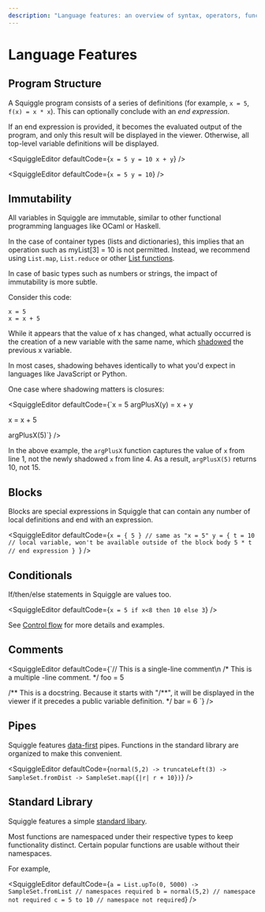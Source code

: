 ```yaml
---
description: "Language features: an overview of syntax, operators, functions, and more"
---
```



# Language Features 

## Program Structure

A Squiggle program consists of a series of definitions (for example, `x = 5`, `f(x) = x * x`). This can optionally conclude with an *end expression*.

If an end expression is provided, it becomes the evaluated output of the program, and only this result will be displayed in the viewer. Otherwise, all top-level variable definitions will be displayed.

<SquiggleEditor
  defaultCode={`x = 5
y = 10
x + y`}
/>

<SquiggleEditor
  defaultCode={`x = 5
y = 10`}
/>

## Immutability

All variables in Squiggle are immutable, similar to other functional programming languages like OCaml or Haskell.

In the case of container types (lists and dictionaries), this implies that an operation such as myList[3] = 10 is not permitted. Instead, we recommend using `List.map`, `List.reduce` or other [List functions](/docs/Api/List).

In case of basic types such as numbers or strings, the impact of immutability is more subtle.

Consider this code:

```squiggle
x = 5
x = x + 5
```

While it appears that the value of x has changed, what actually occurred is the creation of a new variable with the same name, which [shadowed](https://en.wikipedia.org/wiki/Variable_shadowing) the previous x variable.

In most cases, shadowing behaves identically to what you'd expect in languages like JavaScript or Python.

One case where shadowing matters is closures:

<SquiggleEditor
  defaultCode={`x = 5
argPlusX(y) = x + y

x = x + 5

argPlusX(5)`}
/>

In the above example, the `argPlusX` function captures the value of `x` from line 1, not the newly shadowed `x` from line 4. As a result, `argPlusX(5)` returns 10, not 15.

## Blocks

Blocks are special expressions in Squiggle that can contain any number of local definitions and end with an expression.

<SquiggleEditor
defaultCode={`x = { 5 } // same as "x = 5"
y = {
  t = 10 // local variable, won't be available outside of the block body
  5 * t // end expression
}
`} />

## Conditionals

If/then/else statements in Squiggle are values too.

<SquiggleEditor
  defaultCode={`x = 5
if x<8 then 10 else 3`}
/>

See [Control flow](/docs/Guides/ControlFlow) for more details and examples.

## Comments

<SquiggleEditor
  defaultCode={`// This is a single-line comment\n
/*
This is a multiple
-line comment.
*/
foo = 5

/**
This is a docstring.
Because it starts with "/**", it will be displayed in the viewer if it precedes a public variable definition.
*/
bar = 6
`}
/>

## Pipes

Squiggle features [data-first](https://www.javierchavarri.com/data-first-and-data-last-a-comparison/) pipes. Functions in the standard library are organized to make this convenient.

<SquiggleEditor
  defaultCode={`normal(5,2) -> truncateLeft(3) -> SampleSet.fromDist -> SampleSet.map({|r| r + 10})`}
/>

## Standard Library

Squiggle features a simple [standard libary](/docs/Api/Dist).

Most functions are namespaced under their respective types to keep functionality distinct. Certain popular functions are usable without their namespaces.

For example,

<SquiggleEditor
  defaultCode={`a = List.upTo(0, 5000) -> SampleSet.fromList // namespaces required
b = normal(5,2) // namespace not required
c = 5 to 10 // namespace not required`}
/>
